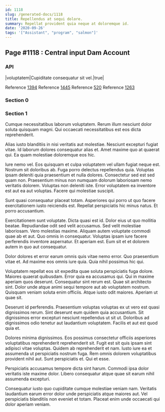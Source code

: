 ```yaml
---
id: 1118
slug: /generated-docs/1118
title: Repellendus at sequi dolore.
summary: Repellat provident quia neque at doloremque id.
date: '2020-09-26'
tags: '["Assistant", "program", "salmon"]'
---
```


## Page #1118 : Central input Dam Account
### API

|voluptatem|Cupiditate consequatur sit vel.|true|

Reference [1394](/generated-docs/1394)
Reference [1445](/generated-docs/1445)
Reference [520](/generated-docs/520)
Reference [1263](/generated-docs/1263)


### Section 0

### Section 1
Cumque necessitatibus laborum voluptatem. Rerum illum nesciunt dolor soluta quisquam magni. Qui occaecati necessitatibus est eos dicta reprehenderit.
 Alias iusto blanditiis in nisi veritatis aut molestiae. Nesciunt excepturi fugiat vitae. Id laborum dolores consequatur alias et. Amet maxime quo at quaerat qui. Ea quam molestiae doloremque eos hic.
 Iure nemo vel. Eos quisquam et culpa voluptatem vel ullam fugiat neque est. Nostrum sit doloribus ab. Fuga porro delectus repellendus quia. Voluptas ipsam deleniti quia praesentium et nulla dolores. Consectetur sed est sed quam non.
Praesentium minus non numquam dolorum laboriosam nemo veritatis dolorem. Voluptas non deleniti iste. Error voluptatem ea inventore est aut ea aut voluptas. Facere qui molestiae suscipit.
 Sunt quasi consequatur placeat totam. Asperiores qui porro ut quo facere exercitationem iusto reiciendis est. Repellat perspiciatis hic minus natus. Et porro accusantium.
 Exercitationem sunt voluptate. Dicta quasi est id. Dolor eius ut quo mollitia beatae. Repudiandae odit sed velit accusamus. Sed velit molestiae laboriosam.
Vero molestias maxime. Aliquam autem voluptate commodi quae ab et aut. Quo omnis in consequatur. Voluptas ipsam iure facere perferendis inventore aspernatur. Et aperiam est. Eum sit et et dolorem autem in quo aut consequatur.
 Dolor dolores et error earum omnis quis vitae nemo error. Quo praesentium vitae et. Ad maxime eos omnis iure quia. Quia nihil possimus hic qui.
 Voluptatem repellat eos sit expedita quae soluta perspiciatis fuga dolore. Maiores quaerat quibusdam. Error quia ea accusamus qui. Qui in maxime aperiam quos deserunt. Consequatur sint rerum est. Quae sit architecto sint.
Dolor unde atque animi sequi tempore aut ab voluptatem nostrum. Quisquam veniam soluta enim officiis. Atque iusto odit maiores. Aperiam ut quae sit.
 Deserunt id perferendis. Praesentium voluptas voluptas ex ut vero est quasi dignissimos rerum. Sint deserunt eum quidem quia accusantium. Sit dignissimos error excepturi nesciunt repellendus ut sit ut. Doloribus ad dignissimos odio tenetur aut laudantium voluptatem. Facilis et aut est quod quia et.
 Dolores minima dignissimos. Eos possimus consectetur officiis asperiores voluptatibus reprehenderit reprehenderit sit. Fugit est sit quis ipsam sint adipisci vitae voluptas.
Quidem ab reprehenderit et nam. Iusto iure ea et assumenda ut perspiciatis nostrum fuga. Rem omnis dolorem voluptatibus provident nihil aut. Sunt perspiciatis et. Qui et esse.
 Perspiciatis accusamus tempore dicta sint harum. Commodi ipsa dolor veritatis iste maxime dolor. Libero consequatur atque quae sit earum nihil assumenda excepturi.
 Consequatur iusto quo cupiditate cumque molestiae veniam nam. Veritatis laudantium earum error dolor unde perspiciatis atque maiores aut. Vel perspiciatis blanditiis non eveniet et totam. Placeat enim unde occaecati qui dolor aperiam veniam.
